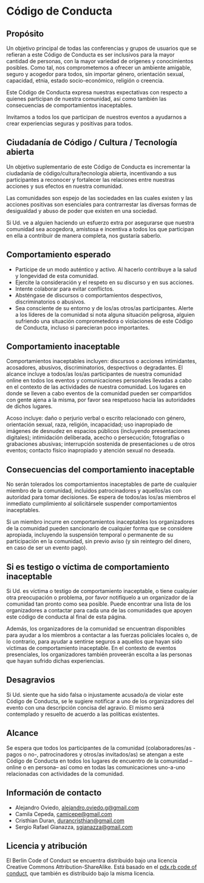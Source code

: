 # Código de Conducta

## Propósito

Un objetivo principal de todas las conferencias y grupos de usuarios que se refieran a este Código de Conducta es ser inclusivos para la mayor cantidad de personas, con la mayor variedad de orígenes y conocimientos posibles. Como tal, nos comprometemos a ofrecer un ambiente amigable, seguro y acogedor para todos, sin importar género, orientación sexual, capacidad, etnia, estado socio-económico, religión o creencia.

Este Código de Conducta expresa nuestras expectativas con respecto a quienes participan de nuestra comunidad, así como también las consecuencias de comportamientos inaceptables.

Invitamos a todos los que participan de nuestros eventos a ayudarnos a crear experiencias seguras y positivas para todos.

## Ciudadanía de Código / Cultura / Tecnología abierta

Un objetivo suplementario de este Código de Conducta es incrementar la ciudadanía de código/cultura/tecnología abierta, incentivando a sus participantes a reconocer y fortalecer las relaciones entre nuestras acciones y sus efectos en nuestra comunidad.

Las comunidades son espejo de las sociedades en las cuales existen y las acciones positivas son esenciales para contrarrestar las diversas formas de desigualdad y abuso de poder que existen en una sociedad.

Si Ud. ve a alguien haciendo un esfuerzo extra por asegurarse que nuestra comunidad sea acogedora, amistosa e incentiva a todos los que participan en ella a contribuir de manera completa, nos gustaría saberlo.

## Comportamiento esperado

- Participe de un modo auténtico y activo. Al hacerlo contribuye a la salud y longevidad de esta comunidad.
- Ejercite la consideración y el respeto en su discurso y en sus acciones.
- Intente colaborar para evitar conflictos.
- Absténgase de discursos o comportamientos despectivos, discriminatorios o abusivos.
- Sea consciente de su entorno y de los/as otros/as participantes. Alerte a los líderes de la comunidad si nota alguna situación peligrosa, alguien sufriendo una situación comprometedora o violaciones de este Código de Conducta, incluso si parecieran poco importantes.

## Comportamiento inaceptable

Comportamientos inaceptables incluyen: discursos o acciones intimidantes, acosadores, abusivos, discriminatorios, despectivos o degradantes. El alcance incluye a todos/as los/as participantes de nuestra comunidad online en todos los eventos y comunicaciones personales llevadas a cabo en el contexto de las actividades de nuestra comunidad. Los lugares en donde se lleven a cabo eventos de la comunidad pueden ser compartidos con gente ajena a la misma, por favor sea respetuoso hacia las autoridades de dichos lugares.

Acoso incluye: daño o perjurio verbal o escrito relacionado con género, orientación sexual, raza, religión, incapacidad; uso inapropiado de imágenes de desnudez en espacios públicos (incluyendo presentaciones digitales); intimidación deliberada, acecho o persecución; fotografías o grabaciones abusivas; interrupción sostenida de presentaciones u de otros eventos; contacto físico inapropiado y atención sexual no deseada.

## Consecuencias del comportamiento inaceptable

No serán tolerados los comportamientos inaceptables de parte de cualquier miembro de la comunidad, incluidos patrocinadores y aquellos/as con autoridad para tomar decisiones. Se espera de todos/as los/as miembros el inmediato cumplimiento al solicitársele suspender comportamientos inaceptables.

Si un miembro incurre en comportamientos inaceptables los organizadores de la comunidad pueden sancionarlo de cualquier forma que se considere apropiada, incluyendo la suspensión temporal o permanente de su participación en la comunidad, sin previo aviso (y sin reintegro del dinero, en caso de ser un evento pago).

## Si es testigo o víctima de comportamiento inaceptable

Si Ud. es víctima o testigo de comportamiento inaceptable, o tiene cualquier otra preocupación o problema, por favor notifíquelo a un organizador de la comunidad tan pronto como sea posible. Puede encontrar una lista de los organizadores a contactar para cada una de las comunidades que apoyen este código de conducta al final de esta página.

Además, los organizadores de la comunidad se encuentran disponibles para ayudar a los miembros a contactar a las fuerzas policiales locales o, de lo contrario, para ayudar a sentirse seguros a aquellos que hayan sido víctimas de comportamiento inaceptable. En el contexto de eventos presenciales, los organizadores también proveerán escolta a las personas que hayan sufrido dichas experiencias.

## Desagravios

Si Ud. siente que ha sido falsa o injustamente acusado/a de violar este Código de Conducta, se le sugiere notificar a uno de los organizadores del evento con una descripción concisa del agravio. El mismo será contemplado y resuelto de acuerdo a las políticas existentes.

## Alcance

Se espera que todos los participantes de la comunidad (colaboradores/as -pagos o no-, patrocinadores y otros/as invitados/as) se atengan a este Código de Conducta en todos los lugares de encuentro de la comunidad –online o en persona– así como en todas las comunicaciones uno-a-uno relacionadas con actividades de la comunidad.

## Información de contacto

- Alejandro Oviedo, [alejandro.oviedo.g@gmail.com](mailto:alejandro.oviedo.g@gmail.com)
- Camila Cepeda, [camicepe@gmail.com](mailto:camicepe@gmail.com)
- Cristhian Duran, [durancristhian@gmail.com](mailto:durancristhian@gmail.com)
- Sergio Rafael Gianazza, [sgianazza@gmail.com](mailto:sgianazza@gmail.com)

## Licencia y atribución

El Berlin Code of Conduct se encuentra distribuido bajo una licencia Creative Commons Attribution-ShareAlike. Está basado en el [pdx.rb code of conduct](http://pdxruby.org/codeofconduct), que también es distribuido bajo la misma licencia.
